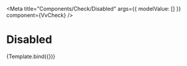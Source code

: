 


<Meta
	title="Components/Check/Disabled"
	args={{
		modelValue: []
	}}
	component={VvCheck}
/>

# Disabled

<Canvas>
	<Story
		name="Disabled"
		play={disabledTest}
		args={{
			id: 1,
			label: 'opzione 1',
			name: 'ck1',
			disabled: true,
			value: 1
		}}>
		{Template.bind({})}
	</Story>
</Canvas>
